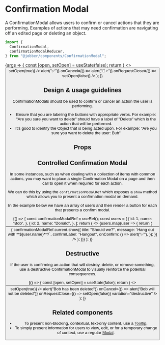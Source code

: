 
# Confirmation Modal

<ComponentStatus stage="pre" responsive="yes" accessible="yes" />

<Meta title="Components/ConfirmationModal" component={ConfirmationModal} />

A ConfirmationModal allows users to confirm or cancel actions that they are
performing. Examples of actions that may need confirmation are navigating off an
edited page or deleting an object.

```ts
import {
  ConfirmationModal,
  confirmationModalReducer,
} from "@jobber/components/ConfirmationModal";
```

<Canvas>
  <Story
    name="ConfirmationModal"
    args={{
      title: "Should we?",
      message: `Let's do **something**!`,
      confirmLabel: "Do it",
    }}
  >
    {args => {
      const [open, setOpen] = useState(false);
      return (
        <>
          <Button label="Open" onClick={() => setOpen(true)} />
          <ConfirmationModal
            {...args}
            open={open}
            onConfirm={() => alert("✅")}
            onCancel={() => alert("🙅‍♂️")}
            onRequestClose={() => setOpen(false)}
          />
        </>
      );
    }}
  </Story>
</Canvas>

## Design & usage guidelines

ConfirmationModals should be used to confirm or cancel an action the user is
performing.

- Ensure that you are labeling the buttons with appropriate verbs. For example:
  "Are you sure you want to delete" should have a label of "Delete" which is the
  action that will be performed.
- It's good to identify the Object that is being acted upon. For example: "Are
  you sure you want to delete the user: Bub"

## Props

<ArgsTable of={ConfirmationModal} story="ConfirmationModal" />

## Controlled Confirmation Modal

In some instances, such as when dealing with a collection of items with common
actions, you may want to place a single Confirmation Modal on a page and then
call to open it when required for each action.

We can do this by using the `confirmationModalRef` which exposes a `show` method
which allows you to present a confirmation modal on demand.

In the example below we have an array of users and then render a button for each
that presents a confirm modal.

<Canvas>
  <ExampleWithHooks>
    {() => {
      const confirmationModalRef = useRef();
      const users = [
        {
          id: 1,
          name: "Bob",
        },
        {
          id: 2,
          name: "Donald",
        },
      ];
      return (
        <>
          {users.map(user => {
            return (
              <Button
                label={`Confirm ${user.name}`}
                key={user.id}
                onClick={() => {
                  confirmationModalRef.current.show({
                    title: "Should we?",
                    message: `Hang out with **${user.name}**?`,
                    confirmLabel: "Hangout",
                    onConfirm: () => alert("✅"),
                  });
                }}
              />
            );
          })}
          <ConfirmationModal ref={confirmationModalRef} />
        </>
      );
    }}
  </ExampleWithHooks>
</Canvas>

## Destructive

If the user is confirming an action that will destroy, delete, or remove
something, use a destructive ConfirmationModal to visually reinforce the
potential consequences.

<Canvas>
  <ExampleWithHooks>
    {() => {
      const [open, setOpen] = useState(false);
      return (
        <>
          <Button
            label="Delete Bob"
            variation="destructive"
            type="secondary"
            onClick={() => setOpen(true)}
          />
          <ConfirmationModal
            title="Delete Bob?"
            message={`Deleting Bob will remove their data from your account for good.`}
            confirmLabel="Delete Bob"
            open={open}
            onConfirm={() => alert("Bob has been deleted")}
            onCancel={() => alert("Bob will not be deleted")}
            onRequestClose={() => setOpen(false)}
            variation="destructive"
          />
        </>
      );
    }}
  </ExampleWithHooks>
</Canvas>

## Related components

- To present non-blocking, contextual, text-only content, use a
  [Tooltip](../?path=/docs/components-tooltip--tooltip).
- To simply present information for users to view, edit, or for a temporary
  change of context, use a regular
  [Modal](../?path=/docs/components-modal--modal).
